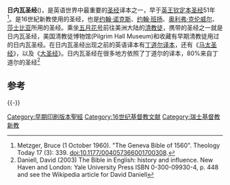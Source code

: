 {{expand|time=2015-02-28T11:35:03+00:00}}
'''日内瓦圣经'''({{lang-en|Geneva Bible}})，是英语世界中最重要的[[圣经|圣经]]译本之一，早于[[钦定版圣经|英王钦定本圣经]]51年<ref>Metzger, Bruce (1 October 1960). "The Geneva Bible of 1560". Theology Today 17 (3): 339. doi:10.1177/004057366001700308.</ref>。是16世紀新教使用的圣经，也是[[约翰·诺克斯|约翰·诺克斯]]、[[约翰·班扬|约翰·班扬]]、[[奥利弗·克伦威尔|奥利弗·克伦威尔]]、[[莎士比亚|莎士比亚]]所用的圣经。乘坐[[五月花号|五月花号]]前往美洲大陆的[[清教徒|清教徒]]，携带的圣经之一就是日内瓦圣经，美国清教徒博物馆(Pilgrim Hall Museum)和{{Who|蒋博士|time = 2020-05-11}}收藏有早期清教徒用过的日内瓦圣经。在日内瓦圣经出现之前的英语译本有[[丁道尔译本|丁道尔译本]]，还有《[[马太圣经|马太圣经]]》，以及《[[大圣经|大圣经]]》。日内瓦圣经在很多地方依照了丁道尔的译本，80%来自丁道尔的圣经<ref>Daniell, David (2003) The Bible in English: history and influence. New Haven and London: Yale University Press ISBN 0-300-09930-4, p. 448 and see the Wikipedia article for David Daniell</ref>

==参考==
{{reflist}}

{{-}}
{{圣经英语译本}}

[[Category:早期印刷版本聖經|Category:早期印刷版本聖經]]
[[Category:16世纪基督教文献|Category:16世纪基督教文献]]
[[Category:瑞士基督教新教|Category:瑞士基督教新教]]